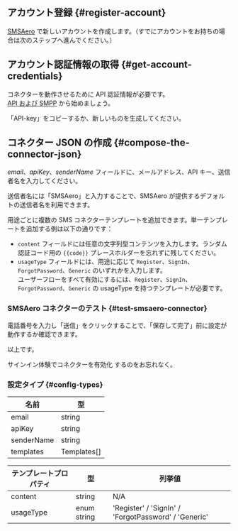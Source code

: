 ## アカウント登録 \{#register-account}

[SMSAero](https://smsaero.ru/) で新しいアカウントを作成します。（すでにアカウントをお持ちの場合は次のステップへ進んでください。）

## アカウント認証情報の取得 \{#get-account-credentials}

コネクターを動作させるために API 認証情報が必要です。  
[API および SMPP](https://smsaero.ru/cabinet/settings/apikey/) から始めましょう。

「API-key」をコピーするか、新しいものを生成してください。

## コネクター JSON の作成 \{#compose-the-connector-json}

_email_、_apiKey_、_senderName_ フィールドに、メールアドレス、API キー、送信者名を入力してください。

送信者名には「SMSAero」と入力することで、SMSAero が提供するデフォルトの送信者名を利用できます。

用途ごとに複数の SMS コネクターテンプレートを追加できます。単一テンプレートを追加する例は以下の通りです：

- `content` フィールドには任意の文字列型コンテンツを入力します。ランダム認証コード用の `{{code}}` プレースホルダーを忘れずに残してください。
- `usageType` フィールドには、用途に応じて `Register`、`SignIn`、`ForgotPassword`、`Generic` のいずれかを入力します。  
  ユーザーフローをすべて有効にするには、`Register`、`SignIn`、`ForgotPassword`、`Generic` の usageType を持つテンプレートが必要です。

### SMSAero コネクターのテスト \{#test-smsaero-connector}

電話番号を入力し「送信」をクリックすることで、「保存して完了」前に設定が動作するか確認できます。

以上です。

<MainSiteUrl href="/connectors/sms-connectors/#enable-phone-number-sign-up-or-sign-in">
  サインイン体験でコネクターを有効化
</MainSiteUrl>
するのをお忘れなく。

### 設定タイプ \{#config-types}

| 名前       | 型          |
| ---------- | ----------- |
| email      | string      |
| apiKey     | string      |
| senderName | string      |
| templates  | Templates[] |

| テンプレートプロパティ | 型          | 列挙値                                               |
| ---------------------- | ----------- | ---------------------------------------------------- |
| content                | string      | N/A                                                  |
| usageType              | enum string | 'Register' / 'SignIn' / 'ForgotPassword' / 'Generic' |
